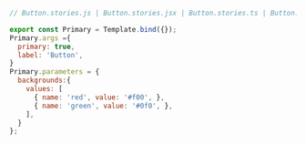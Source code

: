 ```js
// Button.stories.js | Button.stories.jsx | Button.stories.ts | Button.stories.tsx

export const Primary = Template.bind({});
Primary.args ={
  primary: true,
  label: 'Button',
}
Primary.parameters = { 
  backgrounds:{
    values: [
      { name: 'red', value: '#f00', },
      { name: 'green', value: '#0f0', },
    ],
  }
};
```